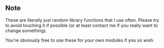 ==Note==
These are literally just random library functions that I use often. Please try to avoid touching it if possible (or at least contact me if you really want to change something).

You're obviously free to use these for your own modules if you so wish.